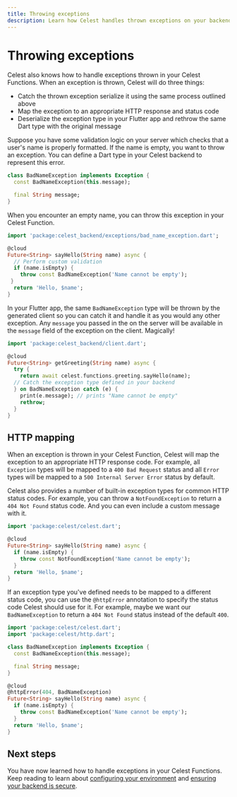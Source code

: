 ```yaml
---
title: Throwing exceptions
description: Learn how Celest handles thrown exceptions on your backend and how to catch them in your Flutter app.
---
```



# Throwing exceptions

Celest also knows how to handle exceptions thrown in your Celest Functions. When an exception is thrown, Celest will do three things:

- Catch the thrown exception serialize it using the same process outlined above
- Map the exception to an appropriate HTTP response and status code
- Deserialize the exception type in your Flutter app and rethrow the same Dart type with the original message

Suppose you have some validation logic on your server which checks that a user's name is properly formatted. If the name is empty, 
you want to throw an exception. You can define a Dart type in your Celest backend to represent this error.

```dart filename="celest/lib/src/exceptions/bad_name_exception.dart"
class BadNameException implements Exception {
  const BadNameException(this.message);

  final String message;
}
```

When you encounter an empty name, you can throw this exception in your Celest Function.

```dart {7} filename="celest/lib/src/functions/greeting.dart"
import 'package:celest_backend/exceptions/bad_name_exception.dart';

@cloud
Future<String> sayHello(String name) async {
  // Perform custom validation
  if (name.isEmpty) {
    throw const BadNameException('Name cannot be empty');
 }
  return 'Hello, $name';
}
```

In your Flutter app, the same `BadNameException` type will be thrown by the generated client so
you can catch it and handle it as you would any other exception. Any `message` you passed in the
on the server will be available in the `message` field of the exception on the client. Magically!

```dart {8-11}
import 'package:celest_backend/client.dart';

@cloud
Future<String> getGreeting(String name) async {
  try {
    return await celest.functions.greeting.sayHello(name);
  // Catch the exception type defined in your backend
  } on BadNameException catch (e) {
    print(e.message); // prints "Name cannot be empty"
    rethrow;
  }
}
```

## HTTP mapping

When an exception is thrown in your Celest Function, Celest will map the exception to an appropriate HTTP response code.
For example, all `Exception` types will be mapped to a `400 Bad Request` status and all `Error` types will be mapped 
to a `500 Internal Server Error` status by default.

Celest also provides a number of built-in exception types for common HTTP status codes. For example, you can throw a `NotFoundException`
to return a `404 Not Found` status code. And you can even include a custom message with it.

```dart
import 'package:celest/celest.dart';

@cloud
Future<String> sayHello(String name) async {
  if (name.isEmpty) {
    throw const NotFoundException('Name cannot be empty');
  }
  return 'Hello, $name';
}
```

If an exception type you've defined needs to be mapped to a different status code, you can use the `@httpError` annotation to 
specify the status code Celest should use for it. For example, maybe we want our `BadNameException` to return a `404 Not Found` status
instead of the default `400`.

```dart
import 'package:celest/celest.dart';
import 'package:celest/http.dart';

class BadNameException implements Exception {
  const BadNameException(this.message);

  final String message;
}

@cloud
@httpError(404, BadNameException)
Future<String> sayHello(String name) async {
  if (name.isEmpty) {
    throw const BadNameException('Name cannot be empty');
  }
  return 'Hello, $name';
}
```

## Next steps

You have now learned how to handle exceptions in your Celest Functions. Keep reading to learn about [configuring your environment](./env-variables.mdx)
and [ensuring your backend is secure](./authorizing-functions.mdx).
